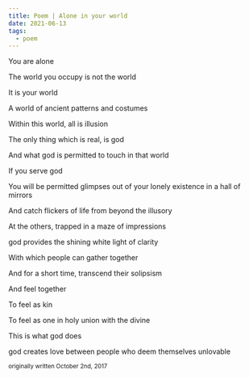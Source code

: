 ```yaml
---
title: Poem | Alone in your world
date: 2021-06-13
tags:
  - poem
---
```


You are alone

The world you occupy is not the world

It is your world

A world of ancient patterns and costumes

Within this world, all is illusion

The only thing which is real, is god

And what god is permitted to touch in that world

If you serve god

You will be permitted glimpses out of your lonely existence in a hall of mirrors

And catch flickers of life from beyond the illusory

At the others, trapped in a maze of impressions

god provides the shining white light of clarity

With which people can gather together

And for a short time, transcend their solipsism

And feel together

To feel as kin

To feel as one in holy union with the divine

This is what god does

god creates love between people who deem themselves unlovable

<small>originally written October 2nd, 2017</small>
